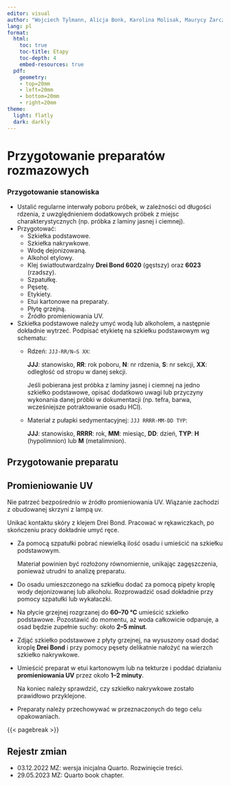 ```yaml
---
editor: visual
author: "Wojciech Tylmann, Alicja Bonk, Karolina Molisak, Maurycy Żarczyński"
lang: pl
format:
  html:
    toc: true
    toc-title: Etapy
    toc-depth: 4
    embed-resources: true
  pdf:
    geometry: 
    - top=20mm
    - left=20mm
    - bottom=20mm
    - right=20mm
theme:
  light: flatly
  dark: darkly
---
```


# Przygotowanie preparatów rozmazowych

### Przygotowanie stanowiska

-   Ustalić regularne interwały poboru próbek, w zależności od długości rdzenia, z uwzględnieniem dodatkowych próbek z miejsc charakterystycznych (np. próbka z laminy jasnej i ciemnej).
-   Przygotować:
    -   Szkiełka podstawowe.
    -   Szkiełka nakrywkowe.
    -   Wodę dejonizowaną.
    -   Alkohol etylowy.
    -   Klej światłoutwardzalny **Drei Bond 6020** (gęstszy) oraz **6023** (rzadszy).
    -   Szpatułkę.
    -   Pęsetę.
    -   Etykiety.
    -   Etui kartonowe na preparaty.
    -   Płytę grzejną.
    -   Źródło promieniowania UV.
-   Szkiełka podstawowe należy umyć wodą lub alkoholem, a następnie dokładnie wytrzeć. Podpisać etykietę na szkiełku podstawowym wg schematu:
    -   Rdzeń: `JJJ-RR/N–S XX`:

        **JJJ**: stanowisko, **RR**: rok poboru, **N**: nr rdzenia, **S**: nr sekcji, **XX**: odległość od stropu w danej sekcji.

        | Jeśli pobierana jest próbka z laminy jasnej i ciemnej na jedno szkiełko podstawowe, opisać dodatkowo uwagi lub przyczyny wykonania danej próbki w dokumentacji (np. tefra, barwa, wcześniejsze potraktowanie osadu HCl).

    -   Materiał z pułapki sedymentacyjnej: `JJJ RRRR-MM-DD TYP`:

        **JJJ**: stanowisko, **RRRR**: rok, **MM**: miesiąc, **DD**: dzień, **TYP**: **H** (hypolimnion) lub **M** (metalimnion).

## Przygotowanie preparatu

::: callout-warning
## Promieniowanie UV

Nie patrzeć bezpośrednio w źródło promieniowania UV. Wiązanie zachodzi z obudowanej skrzyni z lampą uv.

Unikać kontaktu skóry z klejem Drei Bond. Pracować w rękawiczkach, po skończeniu pracy dokładnie umyć ręce.
:::

-   Za pomocą szpatułki pobrać niewielką ilość osadu i umieścić na szkiełku podstawowym.

    | Materiał powinien być rozłożony równomiernie, unikając zagęszczenia, ponieważ utrudni to analizę preparatu.

-   Do osadu umieszczonego na szkiełku dodać za pomocą pipety kroplę wody dejonizowanej lub alkoholu. Rozprowadzić osad dokładnie przy pomocy szpatułki lub wykałaczki.

-   Na płycie grzejnej rozgrzanej do **60--70 °C** umieścić szkiełko podstawowe. Pozostawić do momentu, aż woda całkowicie odparuje, a osad będzie zupełnie suchy: około **2--5 minut**.

-   Zdjąć szkiełko podstawowe z płyty grzejnej, na wysuszony osad dodać kroplę **Drei Bond** i przy pomocy pęsety delikatnie nałożyć na wierzch szkiełko nakrywkowe.

-   Umieścić preparat w etui kartonowym lub na tekturze i poddać działaniu **promieniowania UV** przez około **1--2 minuty**.

    | Na koniec należy sprawdzić, czy szkiełko nakrywkowe zostało prawidłowo przyklejone.

-   Preparaty należy przechowywać w przeznaczonych do tego celu opakowaniach.

{{< pagebreak >}}

## Rejestr zmian

-   03.12.2022 MZ: wersja inicjalna Quarto. Rozwinięcie treści.
-   29.05.2023 MZ: Quarto book chapter.
